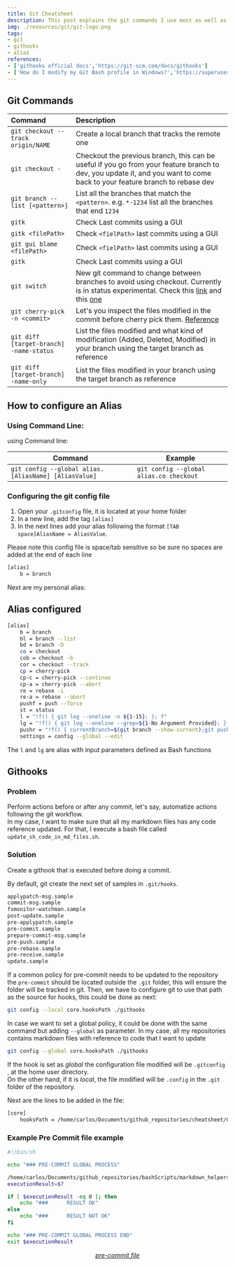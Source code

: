 ```yaml
---
title: Git Cheatsheet
description: This post explains the git commands I use most as well as some customizations like githooks
img: ./resources/git/git-logo.png
tags:
- git
- githooks
- alias
references:
- ['githooks official docs','https://git-scm.com/docs/githooks']
- ['How do I modify my Git Bash profile in Windows?','https://superuser.com/questions/602872/how-do-i-modify-my-git-bash-profile-in-windows']
---
```


## Git Commands


| Command                                 | Description                                                                                                                                                                                                                          |
| :-------------------------------------- | :----------------------------------------------------------------------------------------------------------------------------------------------------------------------------------------------------------------------------------- |
| `git checkout --track origin/NAME`      | Create a local branch that tracks the remote one                                                                                                                                                                                     |
| `git checkout -`                        | Checkout the previous branch, this can be useful if you go from your feature branch to dev, you update it, and you want to come back to your feature branch to rebase dev                                                            |
| `git branch --list [<pattern>]`         | List all the branches that match the `<pattern>`. e.g. `*-1234` list all the branches that end `1234`                                                                                                                                |
| `gitk`                                  | Check Last commits using a GUI                                                                                                                                                                                                       |
| `gitk <filePath>`                       | Check `<fielPath>` last commits using a GUI                                                                                                                                                                                          |
| `git gui blame <filePath>`              | Check `<fielPath>` last commits using a GUI                                                                                                                                                                                          |
| `gitk`                                  | Check Last commits using a GUI                                                                                                                                                                                                       |
| `git switch`                            | New git command to change between branches to avoid using checkout. Currently is in status experimental. Check this [link](https://git-scm.com/docs/git-switch/2.23.0) and this [one](https://bluecast.tech/blog/git-switch-branch/) |
| `git cherry-pick -n <commit>`           | Let's you inspect the files modified in the commit before cherry pick them. [Reference](https://stackoverflow.com/questions/5717026/how-to-git-cherry-pick-only-changes-to-certain-files)                                            |
| `git diff [target-branch] -name-status` | List the files modified and what kind of modification (Added, Deleted, Modified) in your branch using the target branch as reference                                                                                                 |
| `git diff [target-branch] -name-only`   | List the files modified in your branch using the target branch as reference                                                                                                                                                          |

<!-- TODO: list how to undo change in only one file using: -->
<!-- git show some_commit_sha1 |-|- some_file.c | git apply -R  (remove |) -->
<!-- https://stackoverflow.com/questions/2620775/revert-changes-to-a-file-in-a-commit  -->
<!-- TODO: list files in a commit: -->
<!-- git diff-tree |-|-no-commit-id |-|-name-only -r bd61ad98 (remove |)  -->
<!-- https://stackoverflow.com/questions/424071/how-to-list-all-the-files-in-a-commit -->
<!-- TODO: Add all the things you have in your Onenote notebooks -->
<!-- TODO add https://stackoverflow.com/questions/3701404/how-can-i-list-all-commits-that-changed-a-specific-file -->
<!-- TODO: https://fettblog.eu/snippets/git/reverting-a-single-file/ -->

## How to configure an Alias

### Using Command Line:

using Command line: 


| Command                                              | Example                                 |
| ---------------------------------------------------- | --------------------------------------- |
| `git config --global alias.[AliasName] [AliasValue]` | `git config --global alias.co checkout` |

### Configuring the git config file

1. Open your `.gitconfig` file, it is located at your home folder
2. In a new line, add the tag `[alias]`
3. In the next lines add your alias following the format `[TAB space]AliasName = AliasValue`.

Please note this config file is space/tab sensitive so be sure no spaces are added at the end of each line

```bash
[alias]
	b = branch
```


Next are my personal alias:
<!-- ## Advanced Alias -->

<!-- You can define alias that receives parameters as next -->
<!-- TODO: Explain -->

## Alias configured

```bash
[alias]
	b = branch
	bl = branch --list
	bd = branch -D
	co = checkout
	cob = checkout -b
	cor = checkout --track
	cp = cherry-pick
	cp-c = cherry-pick --continue
	cp-a = cherry-pick --abort
	re = rebase -i
	re-a = rebase --abort
	pushf = push --force
	st = status
	l = "!f() { git log --oneline -n ${1-15}; }; f"
	lg = "!f() { git log --oneline --grep=${1-No Argument Provided}; }; f"
	pushr = "!f() { currentBranch=$(git branch --show-current);git push --set-upstream origin $currentBranch; }; f"
	settings = config --global --edit
```

<CaptionRender label="Check the file here" link="posts/cheatsheets/resources/git/git-alias"/>

<!-- TODO: Add a alias to push and open the PR link automatically -->
<!-- TODO: Add a alias to push to a new branch   git push --set-upstream origin NAME-BRANCH -->
<!-- you pass a boolean parameter depending depending on which the PR link will be open  -->

The `l` and `lg` are alias with input parameters defined as Bash functions

## Githooks
<!-- TODO: Define an article and create in tutorials -->
<!-- TODO: Define a cheatsheet here -->
<!-- TODO: Add a git hoook to open the PR link when you do a push -->
<!-- https://stackoverflow.com/questions/49969134/how-to-add-message-with-link-to-new-pull-request-page-after-pushing-branch-to-gi -->

### Problem

Perform actions before or after any commit, let's say, automatize actions following the git workflow. \
In my case, I want to make sure that all my markdown files has any code reference updated. For that, I execute a bash file called `update_sh_code_in_md_files.sh`.

### Solution

Create a githook that is executed before doing a commit.

By default, git create the next set of samples in  `.git/hooks`.

```bash
applypatch-msg.sample
commit-msg.sample
fsmonitor-watchman.sample
post-update.sample
pre-applypatch.sample
pre-commit.sample
prepare-commit-msg.sample
pre-push.sample
pre-rebase.sample
pre-receive.sample
update.sample
```

If a common policy for pre-commit needs to be updated to the repository the `pre-commit` should be located outside the `.git` folder, this will ensure the folder will be tracked in git. Then, we have to configure git to use that path as the source for hooks, this could be done as next:

```bash
git config --local core.hooksPath ./githooks
```

In case we want to set a global policy, it could be done with the same command but adding `--global` as parameter. In my case, all my repositories contains markdown files with reference to code that I want to update 

```bash
git config --global core.hooksPath ./githooks
```

If the hook is set as *global* the configuration file modified will be  `.gitconfig `, at the home user directory. \
On the other hand, if it is *local*, the file modified will be `.config` in  the `.git` folder of the repository.

Next are the lines to be added in the file:
<!-- CODE_START ./resources/git/githooks/gitconfig-with-hooks bash -->
```bash
[core]
	hooksPath = /home/carlos/Documents/github_repositories/cheatsheet/GitCheatsheet/resources/githooks/
```
<!-- CODE_END -->



### Example Pre Commit file example
<!-- TODO: Get the list of files to be modified and add them to the commit as follow -->
<!-- to avoid have them as separate (second) commit when modified -->
<!-- git add /home/carlos/Documents/github_repositories/cheatsheet/BashCheatSheet/BashCheatSheet.md -->

<!-- CODE_START ./resources/git/githooks/pre-commit bash -->
```bash
#!/bin/sh

echo "### PRE-COMMIT GLOBAL PROCESS"

/home/carlos/Documents/github_repositories/bashScripts/markdown_helpers/update_code_in_docs/update_sh_code_in_md_files.sh
executionResult=$?

if [ $executionResult -eq 0 ]; then
    echo "###      RESULT OK"
else
    echo "###      RESULT NOT OK"
fi

echo "### PRE-COMMIT GLOBAL PROCESS END"
exit $executionResult
```
<!-- CODE_END -->

<p align="center">
  <a href="./resources/git/githooks/pre-commit"><i>pre-commit file</i></a>
</p>

<!-- TODO: https://kurtdowswell.com/software-development/git-bash-aliases/  -->
<!-- TODO: https://jondavidjohn.com/git-aliases-parameters/  -->
<!-- https://emmanuelbernard.com/blog/2014/04/14/split-a-commit-in-two-with-git/ -->
<!-- https://stackoverflow.com/questions/2545602/git-ignore-sub-folders  git rm --cached FUCKKKK -->
